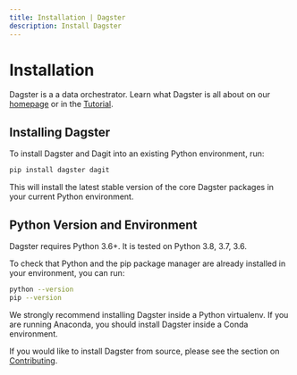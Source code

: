 ```yaml
---
title: Installation | Dagster
description: Install Dagster
---
```


# Installation

Dagster is a a data orchestrator. Learn what Dagster is all about on our [homepage](/)
or in the [Tutorial](/tutorial).

## Installing Dagster

To install Dagster and Dagit into an existing Python environment, run:

```bash
pip install dagster dagit
```

This will install the latest stable version of the core Dagster packages in your current Python
environment.

## Python Version and Environment

Dagster requires Python 3.6+. It is tested on Python 3.8, 3.7, 3.6.

To check that Python and the pip package manager are already installed in your environment, you can
run:

```bash
python --version
pip --version
```

We strongly recommend installing Dagster inside a Python virtualenv. If you are running Anaconda,
you should install Dagster inside a Conda environment.

If you would like to install Dagster from source, please see the section on
[Contributing](/community/contributing).
